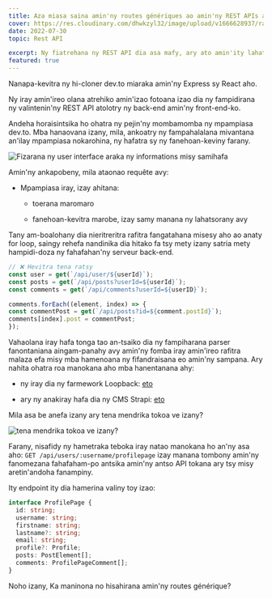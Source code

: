 ```yaml
---
title: Aza miasa saina amin'ny routes génériques ao amin'ny REST APIs anao
cover: https://res.cloudinary.com/dhwkzyl32/image/upload/v1666628937/radanfolio/posts/dont-worry-about-generic-routes/cover_pexels_200_xdfoyx.jpg
date: 2022-07-30
topic: Rest API

excerpt: Ny fiatrehana ny REST API dia asa mafy, ary ato amin'ity lahatsoratra ity dia hasehoko anao ny antony mahatonga ny route spécifique ho tsara kokoa indraindray amin'ny famolavolana API anao.
featured: true
---
```


Nanapa-kevitra ny hi-cloner dev.to miaraka amin'ny Express sy React aho.

Ny iray amin'ireo olana atrehiko amin'izao fotoana izao dia ny fampidirana ny valintenin'ny REST API atolotry ny back-end amin'ny front-end-ko.

Andeha horaisintsika ho ohatra ny pejin'ny mombamomba ny mpampiasa dev.to. Mba hanaovana izany, mila, ankoatry ny fampahalalana mivantana an'ilay mpampiasa nokarohina, ny hafatra sy ny fanehoan-keviny farany.

![Fizarana ny user interface araka ny informations misy samihafa](https://res.cloudinary.com/dhwkzyl32/image/upload/v1666626423/radanfolio/posts/dont-worry-about-generic-routes/webpage-parts_jirtj7.jpg)

Amin'ny ankapobeny, mila ataonao requête avy:

- Mpampiasa iray, izay ahitana:
  
  - toerana maromaro
  
  - fanehoan-kevitra marobe, izay samy manana ny lahatsorany avy

Tany am-boalohany dia nieritreritra rafitra fangatahana misesy aho ao anaty for loop, saingy rehefa nandinika dia hitako fa tsy mety izany satria mety hampidi-doza ny fahafahan'ny serveur back-end.


```typescript:manyRequests.ts
// ❌ Hevitra tena ratsy
const user = get(`/api/user/${userId}`);
const posts = get(`/api/posts?userId=${userId}`);
const comments = get(`/api/comments?userId=${userID}`);

comments.forEach((element, index) => {
const commentPost = get(`/api/posts?id=${comment.postId}`);
comments[index].post = commentPost;
});
```

Vahaolana iray hafa tonga tao an-tsaiko dia ny fampiharana parser fanontaniana aingam-panahy avy amin'ny fomba iray amin'ireo rafitra malaza efa misy mba hamenoana ny fifandraisana eo amin'ny sampana. Ary nahita ohatra roa manokana aho mba hanentanana ahy:

- ny iray dia ny farmework Loopback: [eto](https://loopback.io/doc/en/lb3/Relation-REST-API.html)

- ary ny anakiray hafa dia ny CMS Strapi: [eto](https://docs.strapi.io/developer-docs/latest/developer-resources/database-apis-reference/rest/populating-fields.html#relation-media-fields)

Mila asa be anefa izany ary tena mendrika tokoa ve izany?

![tena mendrika tokoa ve izany?](https://media.giphy.com/media/Ll2fajzk9DgaY/giphy.gif)

Farany, nisafidy ny hametraka teboka iray natao manokana ho an'ny asa aho: `GET /api/users/:username/profilepage` izay manana tombony amin'ny fanomezana fahafaham-po antsika amin'ny antso API tokana ary tsy misy aretin'andoha fanampiny.

Ity endpoint ity dia hamerina valiny toy izao:

```typescript:profilepage.ts
interface ProfilePage {
  id: string;
  username: string;
  firstname: string;
  lastname?: string;
  email: string;
  profile?: Profile;
  posts: PostElement[];
  comments: ProfilePageComment[];
}
```

Noho izany, Ka maninona no hisahirana amin'ny routes générique?
